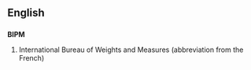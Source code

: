 ==English==
==={{initialism}}===
'''BIPM'''

#International Bureau of Weights and Measures (abbreviation from the French)